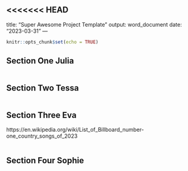 <<<<<<< HEAD
---
title: "Super Awesome Project Template"
output: word_document
date: "2023-03-31"
---

```r
knitr::opts_chunk$set(echo = TRUE)
```

## Section One Julia

```r

```


## Section Two Tessa

```r

```

## Section Three Eva

https://en.wikipedia.org/wiki/List_of_Billboard_number-one_country_songs_of_2023
```r

```


## Section Four Sophie 

```r

```
